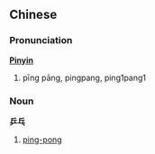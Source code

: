 ==Chinese==

===Pronunciation===
'''[[Pinyin]]'''
#pīng pāng, pingpang, ping1pang1

===Noun===
'''乒乓'''
# [[ping-pong]]